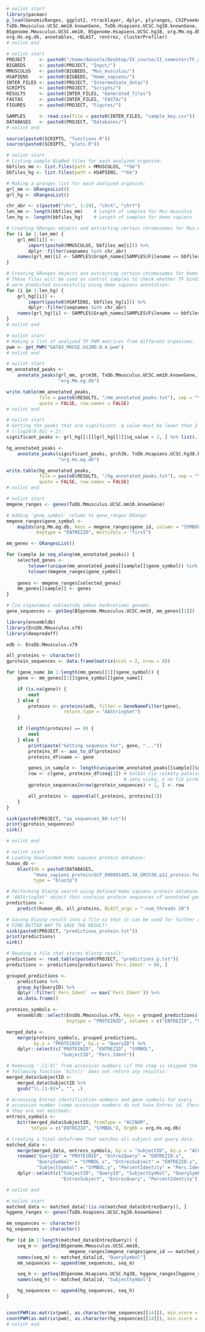 ```r
# nolint start
library(pacman)
p_load(GenomicRanges, ggplot2, rtracklayer, dplyr, plyranges, ChIPseeker,
TxDb.Mmusculus.UCSC.mm10.knownGene, TxDb.Hsapiens.UCSC.hg38.knownGene,
BSgenome.Mmusculus.UCSC.mm10, BSgenome.Hsapiens.UCSC.hg38, org.Mm.eg.db,
org.Hs.eg.db, annotables, rBLAST, rentrez, clusterProfiler)
# nolint end
```

```r
# nolint start
PROJECT     <- paste0("/home/daniele/Desktop/IV_course/II_semester/TF_analysis/")
BIGBEDS     <- paste0(PROJECT, "Input/")
MMUSCULUS   <- paste0(BIGBEDS, "Mus_musculus/")
HSAPIENS    <- paste0(BIGBEDS, "Homo_sapiens/")
INTER_FILES <- paste0(PROJECT, "Intermediate_data/")
SCRIPTS     <- paste0(PROJECT, "Scripts/")
RESULTS     <- paste0(INTER_FILES, "Generated_files")
FASTAS      <- paste0(INTER_FILES, "FASTA/")
FIGURES     <- paste0(PROJECT, "Figures/")

SAMPLES     <- read.csv(file = paste0(INTER_FILES, "sample_key.csv"))
DATABASES   <- paste0(PROJECT, "Databases/")
# nolint end
```

```r
source(paste0(SCRIPTS, "functions.R"))
source(paste0(SCRIPTS, "plots.R"))
```

```r
# nolint start
# Listing sample BigBed files for each analyzed organism:
bbfiles_mm <- list.files(path = MMUSCULUS, "*bb")
bbfiles_hg <- list.files(path = HSAPIENS, "*bb")

# Making a granges list for each analyzed organism:
grl_mm <- GRangesList()
grl_hg <- GRangesList()

chr_abr <- c(paste0("chr", 1:19), "chrX", "chrY")
len_mm <- length(bbfiles_mm)    # Length of samples for Mus musculus
len_hg <- length(bbfiles_hg)    # Length of samples for Homo sapiens

# Creating GRanges objects and extracting certain chromosomes for Mus musculus:
for (i in 1:len_mm) {
    grl_mm[[i]] <-
        import(paste0(MMUSCULUS, bbfiles_mm[i])) %>%
        dplyr::filter(seqnames %in% chr_abr)
    names(grl_mm)[i] <- SAMPLES$Graph_names[SAMPLES$Filename == bbfiles_mm[i]]
}

# Creating GRanges objects and extracting certain chromosomes for Homo sapiens.
# These files will be used as control samples to check whether TF binding sites
# were predicted successfully using Homo sapiens annotation:
for (i in 1:len_hg) {
    grl_hg[[i]] <-
        import(paste0(HSAPIENS, bbfiles_hg[i])) %>%
        dplyr::filter(seqnames %in% chr_abr)
    names(grl_hg)[i] <- SAMPLES$Graph_names[SAMPLES$Filename == bbfiles_hg[i]]
}
# nolint end
```

```r
# nolint start
# Making a list of analyzed TF PWM matrices from different organisms:
pwm <- get_PWM("GATA3_MOUSE.H11MO.0.A.pwm")
# nolint end
```

```r
# nolint start
mm_annotated_peaks <-
    annotate_peaks(grl_mm, grcm38, TxDb.Mmusculus.UCSC.mm10.knownGene,
                   "org.Mm.eg.db")

write.table(mm_annotated_peaks,
            file = paste0(RESULTS, "/mm_annotated_peaks.txt"), sep = "\t",
            quote = FALSE, row.names = FALSE)
# nolint end
```

```r
# nolint start
# Getting the peaks that are significant. q value must be lower than 2
# (-log10(0.01) = 2):
significant_peaks <- grl_hg[[1]][grl_hg[[1]]$q_value < 2, ] %>% list(.)

hg_annotated_peaks <-
    annotate_peaks(significant_peaks, grch38, TxDb.Hsapiens.UCSC.hg38.knownGene,
                   "org.Hs.eg.db")

write.table(hg_annotated_peaks,
            file = paste0(RESULTS, "/hg_annotated_peaks.txt"), sep = "\t",
            quote = FALSE, row.names = FALSE)
# nolint end
```

```r
# nolint start
mmgene_ranges <- genes(TxDb.Mmusculus.UCSC.mm10.knownGene)

# Adding 'gene_symbol' column to gene_ranges GRange:
mmgene_ranges$gene_symbol <-
    mapIds(org.Mm.eg.db, keys = mmgene_ranges$gene_id, column = "SYMBOL",
           keytype = "ENTREZID", multiVals = "first")

mm_genes <- GRangesList()

for (sample in seq_along(mm_annotated_peaks)) {
    selected_genes <-
        tolower(unique(mm_annotated_peaks[[sample]]$gene_symbol)) %in%
        tolower(mmgene_ranges$gene_symbol)
                            
    genes <- mmgene_ranges[selected_genes]
    mm_genes[[sample]] <- genes 
}

# Čia išgaunamos nukleotidų sekos konkretiems genams:
gene_sequences <- getSeq(BSgenome.Mmusculus.UCSC.mm10, mm_genes[[1]])

library(ensembldb)
library(EnsDb.Mmusculus.v79)
library(deepredeff)

edb <- EnsDb.Mmusculus.v79

all_proteins <- character()
gprotein_sequences <- data.frame(matrix(ncol = 2, nrow = 0))

for (gene_name in 1:length(mm_genes[[1]]$gene_symbol)) {
    gene <- mm_genes[[1]]$gene_symbol[[gene_name]]

    if (is.na(gene)) {
        next
    } else {
        proteins <- proteins(edb, filter = GeneNameFilter(gene),
                     return.type = "AAStringSet")
    }

    if (length(proteins) == 0) {
        next
    } else {
        print(paste("Getting sequence for", gene, "..."))
        proteins_df <- aas_to_df(proteins)
        proteins_df$name <- gene

        genes_in_sample <- length(unique(mm_annotated_peaks[[sample]]$gene_symbol))
        row <- c(gene, proteins_df$seq[1]) # Galbūt čia reikėtų pataisyti, kad
                                           # imtų viską, o ne tik pirmą seką
        gprotein_sequences[nrow(gprotein_sequences) + 1, ] <- row

        all_proteins <- append(all_proteins, proteins[1])
    }
}

sink(paste0(PROJECT, "aa_sequences_80.txt"))
print(gprotein_sequences)
sink()

# nolint end
```




```r
# nolint start
# Loading downloaded Homo sapiens protein database:
human_db <-
    blast(db = paste0(DATABASES,
          "Homo_sapiens_protein/GCF_000001405.38_GRCh38.p12_protein.fna"),
          type = "blastp")

# Performing blastp search using defined Homo sapiens protein database and
# 'AAStringSet' object that contains protein sequences of annotated genes:
predictions <-
    predict(human_db, all_proteins, BLAST_args = "-num_threads 10")

# Saving blastp result into a file so that it can be used for further analysis:
# FIND BETTER WAY TO SAVE THE RESULT!
sink(paste0(PROJECT, "predictions_protein.txt"))
print(predictions)
sink()

# Reading a file that stores blastp result:
predictions <- read.table(paste0(PROJECT, "predictions_p.txt"))
predictions <- predictions[predictions$`Perc.Ident` > 60, ]

grouped_predictions <-
    predictions %>%
    group_by(QueryID) %>%
    dplyr::filter(`Perc.Ident` == max(`Perc.Ident`)) %>%
    as.data.frame()

proteins_symbols <-
    ensembldb::select(EnsDb.Mmusculus.v79, keys = grouped_predictions$`QueryID`,
                      keytype = "PROTEINID", columns = c("ENTREZID", "SYMBOL"))

merged_data <-
    merge(proteins_symbols, grouped_predictions,
          by.x = "PROTEINID", by.y = "QueryID") %>%
    dplyr::select(c("PROTEINID", "ENTREZID", "SYMBOL",
                    "SubjectID", "Perc.Ident"))

# Removing '.[1-9]' from accession numbers (if the step is skipped the
# following function 'bitr()' does not return any results):
merged_data$SubjectID <-
    merged_data$SubjectID %>%
    gsub("\\.[1-9]+", "", .)

# Accessing Entrez identification numbers and gene symbols for every
# accession number (some accession numbers do not have Entrez id, therefore
# they are not matched):
entrezs_symbols <-
    bitr(merged_data$SubjectID, fromType = "ACCNUM",
         toType = c("ENTREZID", "SYMBOL"), OrgDb = org.Hs.eg.db)

# Creating a final dataframe that matches all subject and query data:
matched_data <-
    merge(merged_data, entrezs_symbols, by.x = "SubjectID", by.y = "ACCNUM") %>%
    rename("QueryID" = "PROTEINID", "EntrezQuery" = "ENTREZID.x",
           "QuerySymbol" = "SYMBOL.x", "EntrezSubject" = "ENTREZID.y",
           "SubjectSymbol" = "SYMBOL.y", "PercentIdentity" = "Perc.Ident") %>%
    dplyr::select(c("SubjectID", "QueryID", "SubjectSymbol", "QuerySymbol",
                    "EntrezSubject", "EntrezQuery", "PercentIdentity"))

# nolint end
```

```r
# nolint start
matched_data <- matched_data[!(is.na(matched_data$EntrezQuery)), ]
hggene_ranges <- genes(TxDb.Hsapiens.UCSC.hg38.knownGene)

mm_sequences <- character()
hg_sequences <- character()

for (id in 1:length(matched_data$EntrezQuery)) {
    seq_m <- getSeq(BSgenome.Mmusculus.UCSC.mm10,
                       mmgene_ranges[mmgene_ranges$gene_id == matched_data$EntrezQuery[id], ])
    names(seq_m) <- matched_data[id, "QuerySymbol"]
    mm_sequences <- append(mm_sequences, seq_m)

    seq_h <- getSeq(BSgenome.Hsapiens.UCSC.hg38, hggene_ranges[hggene_ranges$gene_id == matched_data$EntrezSubject[id], ])
    names(seq_h) <- matched_data[id, "SubjectSymbol"]

    hg_sequences <- append(hg_sequences, seq_h)
}


countPWM(as.matrix(pwm), as.character(mm_sequences[[14]]), min.score = "65%")
countPWM(as.matrix(pwm), as.character(hg_sequences[[14]]), min.score = "65%")
# nolint end
```














